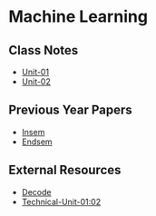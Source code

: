 # Machine Learning

## Class Notes

- [Unit-01](https://drive.google.com/drive/folders/1D4X7A6d5uR4vqqPRDOiHFeGodxYd583V)
- [Unit-02](https://drive.google.com/drive/folders/1cDcL-X6erxqWJpVJ6NlZOuMSTwir0D6E)

## Previous Year Papers

- [Insem](https://drive.google.com/drive/folders/18f3A2UNV4snAB2Xeauty5s6jMVklIyq-)
- [Endsem](https://drive.google.com/drive/folders/1YW1eMvtzQLo68j0re6H5HJJr0nuKCCCC)

## External Resources

- [Decode](https://drive.google.com/drive/folders/1IfFWTzVsodsw17fmvn4Lzs5eRBC-bhBB)
- [Technical-Unit-01:02](https://drive.google.com/file/d/11MSwcQJiHU8MAA-AO6wc55S3lp5A7Zoj/view)
